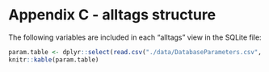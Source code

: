 # Appendix C - alltags structure {#appendixB}

The following variables are included in each "alltags" view in the SQLite file:

```r
param.table <- dplyr::select(read.csv("./data/DatabaseParameters.csv", stringsAsFactors=FALSE), 1:2)
knitr::kable(param.table) 
```